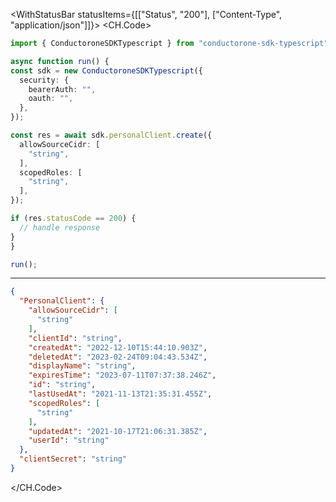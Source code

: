 

<WithStatusBar statusItems={[["Status", "200"], ["Content-Type", "application/json"]]}>
  <CH.Code>
  ```typescript Create.ts
  import { ConductoroneSDKTypescript } from "conductorone-sdk-typescript";

async function run() {
  const sdk = new ConductoroneSDKTypescript({
    security: {
      bearerAuth: "",
      oauth: "",
    },
  });

  const res = await sdk.personalClient.create({
    allowSourceCidr: [
      "string",
    ],
    scopedRoles: [
      "string",
    ],
  });

  if (res.statusCode == 200) {
    // handle response
  }
}

run();
  ```
  ---

  ```json Example Response
  {
    "PersonalClient": {
      "allowSourceCidr": [
        "string"
      ],
      "clientId": "string",
      "createdAt": "2022-12-10T15:44:10.903Z",
      "deletedAt": "2023-02-24T09:04:43.534Z",
      "displayName": "string",
      "expiresTime": "2023-07-11T07:37:38.246Z",
      "id": "string",
      "lastUsedAt": "2021-11-13T21:35:31.455Z",
      "scopedRoles": [
        "string"
      ],
      "updatedAt": "2021-10-17T21:06:31.385Z",
      "userId": "string"
    },
    "clientSecret": "string"
  }
  ```
  </CH.Code>
</WithStatusBar>
